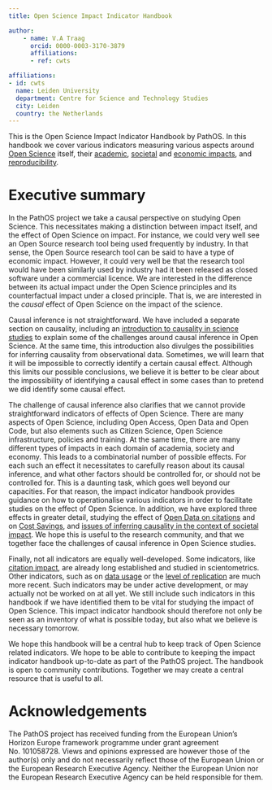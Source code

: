 ```yaml
---
title: Open Science Impact Indicator Handbook

author:
    - name: V.A Traag
      orcid: 0000-0003-3170-3879
      affiliations:
      - ref: cwts

affiliations:
- id: cwts
  name: Leiden University
  department: Centre for Science and Technology Studies
  city: Leiden
  country: the Netherlands
---
```


This is the Open Science Impact Indicator Handbook by PathOS. In this handbook we cover various indicators measuring various aspects around [Open Science](sections/1_open_science/introduction_open_science.qmd) itself, their [academic](sections/2_academic_impact/introduction_academic_impact.qmd), [societal](sections/3_societal_impact/introduction_societal_impact.qmd) and [economic impacts](sections/4_economic_impact/introduction_economic_impact.qmd), and [reproducibility](sections/5_reproducibility/introduction_reproducibility.qmd).

# Executive summary

In the PathOS project we take a causal perspective on studying Open Science. This necessitates making a distinction between impact itself, and the effect of Open Science on impact. For instance, we could very well see an Open Source research tool being used frequently by industry. In that sense, the Open Source research tool can be said to have a type of economic impact. However, it could very well be that the research tool would have been similarly used by industry had it been released as closed software under a commercial licence. We are interested in the difference between its actual impact under the Open Science principles and its counterfactual impact under a closed principle. That is, we are interested in the *causal* effect of Open Science on the impact of the science.

Causal inference is not straightforward. We have included a separate section on causality, including an [introduction to causality in science studies](sections/0_causality/causal_intro/article/intro-causality.qmd) to explain some of the challenges around causal inference in Open Science. At the same time, this introduction also divulges the possibilities for inferring causality from observational data. Sometimes, we will learn that it will be impossible to correctly identify a certain causal effect. Although this limits our possible conclusions, we believe it is better to be clear about the impossibility of identifying a causal effect in some cases than to pretend we did identify some causal effect.

The challenge of causal inference also clarifies that we cannot provide straightforward indicators of effects of Open Science. There are many aspects of Open Science, including Open Access, Open Data and Open Code, but also elements such as Citizen Science, Open Science infrastructure, policies and training. At the same time, there are many different types of impacts in each domain of academia, society and economy. This leads to a combinatorial number of possible effects. For each such an effect it necessitates to carefully reason about its causal inference, and what other factors should be controlled for, or should not be controlled for. This is a daunting task, which goes well beyond our capacities. For that reason, the impact indicator handbook provides guidance on how to operationalise various indicators in order to facilitate studies on the effect of Open Science. In addition, we have explored three effects in greater detail, studying the effect of [Open Data on citations](sections/0_causality/open_data_citation_advantage.qmd) and on [Cost Savings](sections/0_causality/open_data_cost_savings.qmd), and [issues of inferring causality in the context of societal impact](sections/0_causality/social_causality.qmd). We hope this is useful to the research community, and that we together face the challenges of causal inference in Open Science studies.

Finally, not all indicators are equally well-developed. Some indicators, like [citation impact](sections/2_academic_impact/citation_impact.qmd), are already long established and studied in scientometrics. Other indicators, such as on [data usage](sections/2_academic_impact/use_of_data_in_research.qmd) or the [level of replication](sections/5_reproducibility/level_of_replication.qmd) are much more recent. Such indicators may be under active development, or may actually not be worked on at all yet. We still include such indicators in this handbook if we have identified them to be vital for studying the impact of Open Science. This impact indicator handbook should therefore not only be seen as an inventory of what is possible today, but also what we believe is necessary tomorrow.

We hope this handbook will be a central hub to keep track of Open Science related indicators. We hope to be able to contribute to keeping the impact indicator handbook up-to-date as part of the PathOS project. The handbook is open to community contributions. Together we may create a central resource that is useful to all.

# Acknowledgements {.unnumbered}

The PathOS project has received funding from the European Union’s Horizon Europe framework programme under grant agreement No. 101058728. Views and opinions expressed are however those of the author(s) only and do not necessarily reflect those of the European Union or the European Research Executive Agency. Neither the European Union nor the European Research Executive Agency can be held responsible for them.